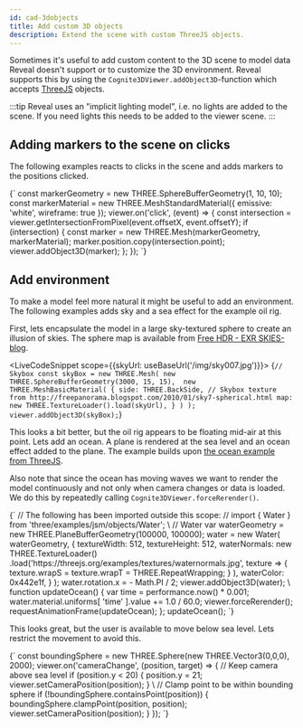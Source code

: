 ```yaml
---
id: cad-3dobjects
title: Add custom 3D objects
description: Extend the scene with custom ThreeJS objects.
---
```



Sometimes it's useful to add custom content to the 3D scene to model data Reveal doesn't support or to customize the 3D environment. Reveal supports this by using the `Cognite3DViewer.addObject3D`-function which accepts [ThreeJS](https://threejs.org/) objects. 

:::tip
Reveal uses an "implicit lighting model", i.e. no lights are added to the scene. If you need lights this needs to be added to the viewer scene. 
:::

<DemoWrapper modelId={4715379429968321} revisionId={5688854005909501} name="Cognite3DViewerDemo" />

## Adding markers to the scene on clicks

The following examples reacts to clicks in the scene and adds markers to the positions clicked.

<LiveCodeSnippet>
{`
const markerGeometry = new THREE.SphereBufferGeometry(1, 10, 10);
const markerMaterial = new THREE.MeshStandardMaterial({ emissive: 'white', wireframe: true });
viewer.on('click', (event) => {
  const intersection = viewer.getIntersectionFromPixel(event.offsetX, event.offsetY);
  if (intersection) {
    const marker = new THREE.Mesh(markerGeometry, markerMaterial);
    marker.position.copy(intersection.point);
    viewer.addObject3D(marker);
  };
});
`}
</LiveCodeSnippet>

## Add environment

To make a model feel more natural it might be useful to add an environment. The following examples adds sky and a sea effect for the example oil rig. 

First, lets encapsulate the model in a large sky-textured sphere to create an illusion of skies. The sphere map is available from [Free HDR - EXR SKIES-blog](http://freepanorama.blogspot.com/).

<LiveCodeSnippet scope={{skyUrl: useBaseUrl('/img/sky007.jpg')}}>
{`
// Skybox
const skyBox = new THREE.Mesh(
  new THREE.SphereBufferGeometry(3000, 15, 15), 
  new THREE.MeshBasicMaterial(
    {
      side: THREE.BackSide,
      // Skybox texture from http://freepanorama.blogspot.com/2010/01/sky7-spherical.html
      map: new THREE.TextureLoader().load(skyUrl),
    }
  )
);
viewer.addObject3D(skyBox);
`}
</LiveCodeSnippet>

This looks a bit better, but the oil rig appears to be floating mid-air at this point. Lets add an ocean. A plane is rendered at the sea level and an ocean effect added to the plane. The example builds upon [the ocean example from ThreeJS](https://threejs.org/examples/?q=ocea#webgl_shaders_ocean).

Also note that since the ocean has moving waves we want to render the model continuously and not only when camera changes or data is loaded. We do this by repeatedly calling `Cognite3DViewer.forceRerender()`.

<LiveCodeSnippet scope={{Water}}>
{`
// The following has been imported outside this scope:
// import { Water } from 'three/examples/jsm/objects/Water';
\
// Water
var waterGeometry = new THREE.PlaneBufferGeometry(100000, 100000);
water = new Water(
  waterGeometry,
  {
    textureWidth: 512,
    textureHeight: 512,
    waterNormals: new THREE.TextureLoader()
      .load('https://threejs.org/examples/textures/waternormals.jpg', 
        texture => {
          texture.wrapS = texture.wrapT = THREE.RepeatWrapping;
        }
      ),
    waterColor: 0x442e1f,
  }
);
water.rotation.x = - Math.PI / 2;
viewer.addObject3D(water);
\
function updateOcean() {
  var time = performance.now() * 0.001;
  water.material.uniforms[ 'time' ].value += 1.0 / 60.0;
  viewer.forceRerender();
  requestAnimationFrame(updateOcean);
};
updateOcean();
`}
</LiveCodeSnippet>

This looks great, but the user is available to move below sea level. Lets restrict the movement to avoid this.

<LiveCodeSnippet>
{`
const boundingSphere = new THREE.Sphere(new THREE.Vector3(0,0,0), 2000);
viewer.on('cameraChange', (position, target) => {
  // Keep camera above sea level
  if (position.y < 20) {
    position.y = 21;
    viewer.setCameraPosition(position);
  }
\
  // Clamp point to be within bounding sphere
  if (!boundingSphere.containsPoint(position)) {
    boundingSphere.clampPoint(position, position);
    viewer.setCameraPosition(position);
  }
});
`}
</LiveCodeSnippet>
